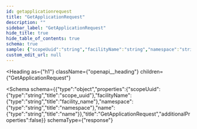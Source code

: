 ```yaml
---
id: getapplicationrequest
title: "GetApplicationRequest"
description: ""
sidebar_label: "GetApplicationRequest"
hide_title: true
hide_table_of_contents: true
schema: true
sample: {"scopeUuid":"string","facilityName":"string","namespace":"string","name":"string"}
custom_edit_url: null
---
```



<Heading
  as={"h1"}
  className={"openapi__heading"}
  children={"GetApplicationRequest"}
>
</Heading>





<Schema
  schema={{"type":"object","properties":{"scopeUuid":{"type":"string","title":"scope_uuid"},"facilityName":{"type":"string","title":"facility_name"},"namespace":{"type":"string","title":"namespace"},"name":{"type":"string","title":"name"}},"title":"GetApplicationRequest","additionalProperties":false}}
  schemaType={"response"}
>
  
</Schema>
            